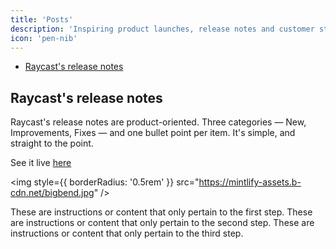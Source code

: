 ```yaml
---
title: 'Posts'
description: 'Inspiring product launches, release notes and customer stories'
icon: 'pen-nib'
---
```


- [Raycast's release notes]()

## Raycast's release notes

Raycast's release notes are product-oriented. Three categories — New, Improvements, Fixes — and one bullet point per item. It's simple, and straight to the point.

<Tip>

See it live [here](https://www.raycast.com/changelog/)

</Tip>

<img
  style={{ borderRadius: '0.5rem' }}
  src="https://mintlify-assets.b-cdn.net/bigbend.jpg"
/>

<Steps>
  <Step title="First Step" titleSize="h2" id="first-step">
    These are instructions or content that only pertain to the first step.
  </Step>
  <Step title="Second Step" titleSize="h2" id="second-step">
    These are instructions or content that only pertain to the second step.
  </Step>
  <Step title="Third Step" titleSize="h2" id="third-step">
    These are instructions or content that only pertain to the third step.
  </Step>
</Steps>